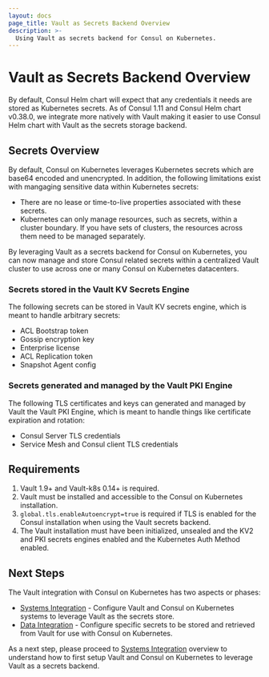 ```yaml
---
layout: docs
page_title: Vault as Secrets Backend Overview
description: >-
  Using Vault as secrets backend for Consul on Kubernetes.
---
```


# Vault as Secrets Backend Overview

By default, Consul Helm chart will expect that any credentials it needs are stored as Kubernetes secrets.
As of Consul 1.11 and Consul Helm chart v0.38.0, we integrate more natively with Vault making it easier
to use Consul Helm chart with Vault as the secrets storage backend.

## Secrets Overview

By default, Consul on Kubernetes leverages Kubernetes secrets which are base64 encoded and unencrypted. In addition, the following limitations exist with mangaging sensitive data within Kubernetes secrets: 

- There are no lease or time-to-live properties associated with these secrets. 
- Kubernetes can only manage resources, such as secrets, within a cluster boundary. If you have sets of clusters, the resources across them need to be managed separately.

By leveraging Vault as a secrets backend for Consul on Kubernetes, you can now manage and store Consul related secrets within a centralized Vault cluster to use across one or many Consul on Kubernetes datacenters.  

### Secrets stored in the Vault KV Secrets Engine

The following secrets can be stored in Vault KV secrets engine, which is meant to handle arbitrary secrets:
- ACL Bootstrap token
- Gossip encryption key
- Enterprise license
- ACL Replication token
- Snapshot Agent config


### Secrets generated and managed by the Vault PKI Engine

The following TLS certificates and keys can generated and managed by Vault the Vault PKI Engine, which is meant to handle things like certificate expiration and rotation:
- Consul Server TLS credentials
- Service Mesh and Consul client TLS credentials

## Requirements

1. Vault 1.9+ and Vault-k8s 0.14+ is required.
1. Vault must be installed and accessible to the Consul on Kubernetes installation.
1. `global.tls.enableAutoencrypt=true` is required if TLS is enabled for the Consul installation when using the Vault secrets backend.
1. The Vault installation must have been initialized, unsealed and the KV2 and PKI secrets engines enabled and the Kubernetes Auth Method enabled.
## Next Steps

The Vault integration with Consul on Kubernetes has two aspects or phases:
- [Systems Integration](/docs/k8s/installation/vault/systems-integration) - Configure Vault and Consul on Kubernetes systems to leverage Vault as the secrets store.  
- [Data Integration](/docs/k8s/installation/vault/data-integration) - Configure specific secrets to be stored and 
retrieved from Vault for use with Consul on Kubernetes.  

As a next step, please proceed to [Systems Integration](/docs/k8s/installation/vault/systems-integration) overview to understand how to first setup Vault and Consul on Kubernetes to leverage Vault as a secrets backend.

